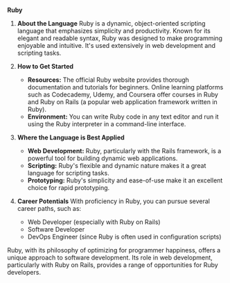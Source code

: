 **Ruby**

1. **About the Language**
   Ruby is a dynamic, object-oriented scripting language that emphasizes simplicity and productivity. Known for its elegant and readable syntax, Ruby was designed to make programming enjoyable and intuitive. It's used extensively in web development and scripting tasks.

2. **How to Get Started**

   - **Resources:** The official Ruby website provides thorough documentation and tutorials for beginners. Online learning platforms such as Codecademy, Udemy, and Coursera offer courses in Ruby and Ruby on Rails (a popular web application framework written in Ruby).
   - **Environment:** You can write Ruby code in any text editor and run it using the Ruby interpreter in a command-line interface.

3. **Where the Language is Best Applied**

   - **Web Development:** Ruby, particularly with the Rails framework, is a powerful tool for building dynamic web applications.
   - **Scripting:** Ruby's flexible and dynamic nature makes it a great language for scripting tasks.
   - **Prototyping:** Ruby's simplicity and ease-of-use make it an excellent choice for rapid prototyping.

4. **Career Potentials**
   With proficiency in Ruby, you can pursue several career paths, such as:
   - Web Developer (especially with Ruby on Rails)
   - Software Developer
   - DevOps Engineer (since Ruby is often used in configuration scripts)

Ruby, with its philosophy of optimizing for programmer happiness, offers a unique approach to software development. Its role in web development, particularly with Ruby on Rails, provides a range of opportunities for Ruby developers.

